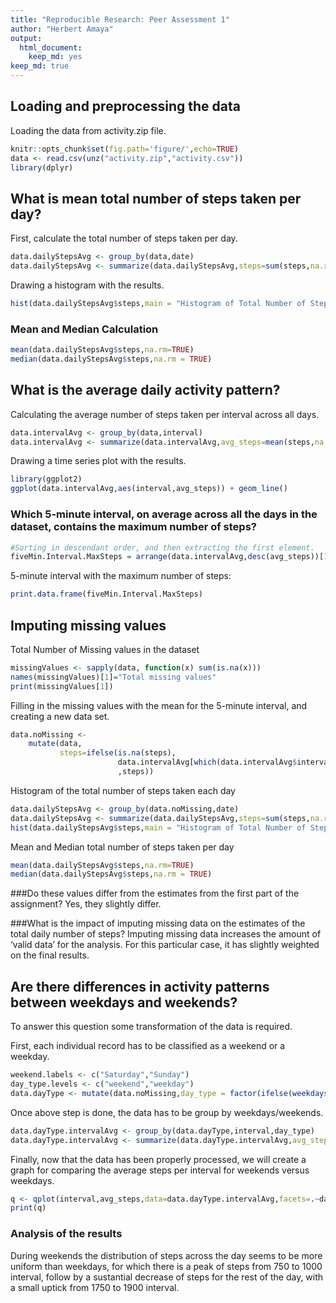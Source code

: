 ```yaml
---
title: "Reproducible Research: Peer Assessment 1"
author: "Herbert Amaya"
output: 
  html_document: 
    keep_md: yes
keep_md: true
---
```



## Loading and preprocessing the data

Loading the data from activity.zip file.
```r
knitr::opts_chunk$set(fig.path='figure/',echo=TRUE)
data <- read.csv(unz("activity.zip","activity.csv"))
library(dplyr)
```


## What is mean total number of steps taken per day?

First, calculate the total number of steps taken per day. 
```r
data.dailyStepsAvg <- group_by(data,date)
data.dailyStepsAvg <- summarize(data.dailyStepsAvg,steps=sum(steps,na.rm=TRUE))
```

Drawing a histogram with the results.
```r
hist(data.dailyStepsAvg$steps,main = "Histogram of Total Number of Steps taken each day",xlab = "Steps per Day")
```

### Mean and Median Calculation
```r
mean(data.dailyStepsAvg$steps,na.rm=TRUE)
median(data.dailyStepsAvg$steps,na.rm = TRUE)
```

## What is the average daily activity pattern?

Calculating the average number of steps taken per interval across all days.

```r
data.intervalAvg <- group_by(data,interval)
data.intervalAvg <- summarize(data.intervalAvg,avg_steps=mean(steps,na.rm=TRUE))
```

Drawing a time series plot with the results.
```r
library(ggplot2)
ggplot(data.intervalAvg,aes(interval,avg_steps)) + geom_line()

```

### Which 5-minute interval, on average across all the days in the dataset, contains the maximum number of steps?

```r
#Sorting in descendant order, and then extracting the first element.
fiveMin.Interval.MaxSteps = arrange(data.intervalAvg,desc(avg_steps))[1,]
```
5-minute interval with the maximum number of steps:
```r
print.data.frame(fiveMin.Interval.MaxSteps)
```

## Imputing missing values

Total Number of Missing values in the dataset
```r
missingValues <- sapply(data, function(x) sum(is.na(x)))
names(missingValues)[1]="Total missing values"
print(missingValues[1])
```
Filling in the missing values with the mean for the 5-minute interval, and creating a new data set.
```r
data.noMissing <- 
    mutate(data,
           steps=ifelse(is.na(steps),
                        data.intervalAvg[which(data.intervalAvg$interval == interval),]$avg_steps
                        ,steps))
```
Histogram of the total number of steps taken each day
```r
data.dailyStepsAvg <- group_by(data.noMissing,date)
data.dailyStepsAvg <- summarize(data.dailyStepsAvg,steps=sum(steps,na.rm=TRUE))
hist(data.dailyStepsAvg$steps,main = "Histogram of Total Number of Steps taken each day",xlab = "Steps per Day")

```

Mean and Median total number of steps taken per day
```r
mean(data.dailyStepsAvg$steps,na.rm=TRUE)
median(data.dailyStepsAvg$steps,na.rm = TRUE)
```

###Do these values differ from the estimates from the first part of the assignment? 
Yes, they slightly differ.

###What is the impact of imputing missing data on the estimates of the total daily number of steps?
Imputing missing data increases the amount of 'valid data' for the analysis. For this particular case, it has slightly weighted on the final results.

## Are there differences in activity patterns between weekdays and weekends?

To answer this question some transformation of the data is required.

First, each individual record has to be classified as a weekend or a weekday.
```r
weekend.labels <- c("Saturday","Sunday")
day_type.levels <- c("weekend","weekday")
data.dayType <- mutate(data.noMissing,day_type = factor(ifelse(weekdays(as.Date(date)) %in% weekend.labels,"weekend","weekday"),levels = day_type.levels))
```

Once above step is done, the data has to be group by weekdays/weekends.
```r
data.dayType.intervalAvg <- group_by(data.dayType,interval,day_type)
data.dayType.intervalAvg <- summarize(data.dayType.intervalAvg,avg_steps=mean(steps,na.rm=TRUE))
```


Finally, now that the data has been properly processed, we will create a graph for comparing the average steps per interval for weekends versus weekdays.
```r
q <- qplot(interval,avg_steps,data=data.dayType.intervalAvg,facets=.~day_type,geom ="line") + facet_wrap( ~ day_type, nrow=2) 
print(q)
```

### Analysis of the results
During weekends the distribution of steps across the day seems to be more uniform than weekdays, for which there is a peak of steps from 750 to 1000 interval, follow by a sustantial decrease of steps for the rest of the day, with a small uptick from 1750 to 1900 interval.


